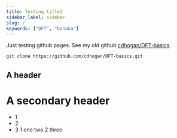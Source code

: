 ```yaml
---
title: Testing title3
sidebar_label: sidebar
slug: /
keywords: ["DFT", "banana"]
---
```


Just testing github pages. See my old github [cdhogan/DFT-basics](https://github.com/cdhogan/DFT-basics).

```bash
git clone https://github.com/cdhogan/DFT-basics.git
```

## A header
# A secondary header
* 1
* 2
* 3
1 one
  two
2 three
